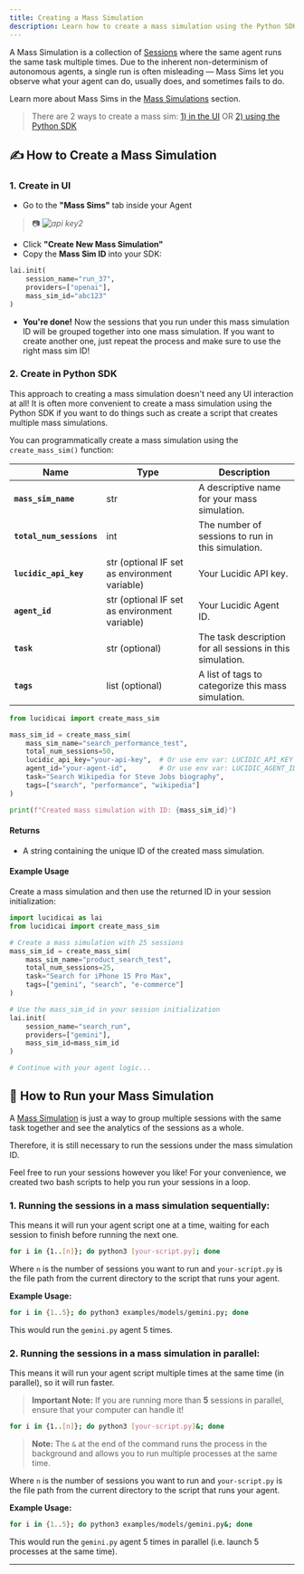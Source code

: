 ```yaml
---
title: Creating a Mass Simulation
description: Learn how to create a mass simulation using the Python SDK and in the UI
---
```


A Mass Simulation is a collection of [Sessions](/core-concepts/sessions) where the same agent runs the same task multiple times. Due to the inherent non-determinism of autonomous agents, a single run is often misleading — Mass Sims let you observe what your agent can do, usually does, and sometimes fails to do.

Learn more about Mass Sims in the [Mass Simulations](/core-concepts/mass-simulations) section.
>There are 2 ways to create a mass sim: [1) in the UI](#1-create-in-ui) OR [2) using the Python SDK](#2-create-in-python-sdk)

## ✍️ How to Create a Mass Simulation

### 1. Create in UI
- Go to the **"Mass Sims"** tab inside your Agent
> 📷 _![api key2](/images/masssimcreation.png)_

- Click **"Create New Mass Simulation"**
- Copy the **Mass Sim ID** into your SDK:

```python
lai.init(
    session_name="run_37",
    providers=["openai"],
    mass_sim_id="abc123"
)
```
- **You're done!** Now the sessions that you run under this mass simulation ID will be grouped together into one mass simulation. If you want to create another one, just repeat the process and make sure to use the right mass sim ID!

### 2. Create in Python SDK

This approach to creating a mass simulation doesn't need any UI interaction at all! It is often more convenient to create a mass simulation using the Python SDK if you want to do things such as create a script that creates multiple mass simulations.

You can programmatically create a mass simulation using the `create_mass_sim()` function:

| Name | Type | Description |
| --- | --- | --- |
| **`mass_sim_name`** | str | A descriptive name for your mass simulation. |
| **`total_num_sessions`** | int | The number of sessions to run in this simulation. |
| **`lucidic_api_key`** | str (optional IF set as environment variable) | Your Lucidic API key. |
| **`agent_id`** | str (optional IF set as environment variable) | Your Lucidic Agent ID. |
| **`task`** | str (optional) | The task description for all sessions in this simulation. |
| **`tags`** | list (optional) | A list of tags to categorize this mass simulation. |


```python
from lucidicai import create_mass_sim

mass_sim_id = create_mass_sim(
    mass_sim_name="search_performance_test",
    total_num_sessions=50,
    lucidic_api_key="your-api-key",  # Or use env var: LUCIDIC_API_KEY
    agent_id="your-agent-id",        # Or use env var: LUCIDIC_AGENT_ID
    task="Search Wikipedia for Steve Jobs biography",
    tags=["search", "performance", "wikipedia"]
)

print(f"Created mass simulation with ID: {mass_sim_id}")
```

#### Returns

* A string containing the unique ID of the created mass simulation.

#### Example Usage

Create a mass simulation and then use the returned ID in your session initialization:

```python
import lucidicai as lai
from lucidicai import create_mass_sim

# Create a mass simulation with 25 sessions
mass_sim_id = create_mass_sim(
    mass_sim_name="product_search_test",
    total_num_sessions=25,
    task="Search for iPhone 15 Pro Max",
    tags=["gemini", "search", "e-commerce"]
)

# Use the mass_sim_id in your session initialization
lai.init(
    session_name="search_run",
    providers=["gemini"],
    mass_sim_id=mass_sim_id
)

# Continue with your agent logic...
```

## 🏃 How to Run your Mass Simulation

A [Mass Simulation](/core-concepts/mass-simulations) is just a way to group multiple sessions with the same task together and see the analytics of the sessions as a whole. 

Therefore, it is still necessary to run the sessions under the mass simulation ID. 

Feel free to run your sessions however you like! For your convenience, we created two bash scripts to help you run your sessions in a loop. 

### 1. Running the sessions in a mass simulation sequentially:

This means it will run your agent script one at a time, waiting for each session to finish before running the next one.

```bash
for i in {1..[n]}; do python3 [your-script.py]; done
```
Where `n` is the number of sessions you want to run and `your-script.py` is the file path from the current directory to the script that runs your agent.

**Example Usage:**
```bash
for i in {1..5}; do python3 examples/models/gemini.py; done
```

This would run the `gemini.py` agent 5 times.

### 2. Running the sessions in a mass simulation in parallel:

This means it will run your agent script multiple times at the same time (in parallel), so it will run faster.

> **Important Note:** If you are running more than **5** sessions in parallel, ensure that your computer can handle it!

```bash
for i in {1..[n]}; do python3 [your-script.py]&; done
```
> **Note:** The `&` at the end of the command runs the process in the background and allows you to run multiple processes at the same time.

Where `n` is the number of sessions you want to run and `your-script.py` is the file path from the current directory to the script that runs your agent.

**Example Usage:**
```bash
for i in {1..5}; do python3 examples/models/gemini.py&; done
```

This would run the `gemini.py` agent 5 times in parallel (i.e. launch 5 processes at the same time).

---